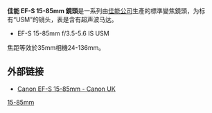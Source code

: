 {{unreferenced|time=2018-11-29T12:20:46+00:00}}
{{Infobox photographic lens
| name         = EF-S 15-85mm {{f/}}3.5-5.6 IS USM
| image        = Canon_EF-S_15-85mm_on_Canon_EOS_500d.jpg
| maker        = [[佳能|佳能]]
| feat-is      = y
| feat-usm     = y
| feat-sbf     = y
| feat-macro   = n
| feat-special = 
| type         = z
| application  = Standard
| flength      = 15-85mm
| flength-eq   = 24-136mm
| fov          = 1.6
| aperture     = {{f/}}3.5–5.6 / {{f/}}22-38
| groups       = 12
| elements     = 17
| diaphragm    = 7
| close-dist   = 0.35 m (1.15 ft)
| max-mag      = 0.21 @ 85 mm
| weight       = 575 g
| max-diameter = 81.6 mm (3.2 in)
| max-length   = 87.5 mm (3.4 in)
| filter       = 72 mm
| hood         = EW-78E
| lens cap     = E-72U
| case         = LP1116 Soft Case
| av-horiz     = 74º 10' - 15º 25'
| av-vert      = 53º 30'- 10º 25'
| av-diag      = 84° 30' - 18° 25'
| start        = 2009
| msrp         = $799.99
| category     = Canon EF-S lenses
}}
'''佳能 EF-S 15-85mm 鏡頭'''是一系列由[[佳能公司|佳能公司]]生產的標準變焦鏡頭，为标有“USM”的镜头，表是含有超声波马达。
*EF-S 15-85mm f/3.5-5.6 IS USM

焦距等效於35mm相機24-136mm。

== 外部链接 ==
*[http://www.canon.co.uk/For_Home/Product_Finder/Cameras/EF_Lenses/Zoom_Lenses/EF-S_1585mm_f3556_IS_USM/index.asp Canon EF-S 15-85mm - Canon UK] {{Wayback|url=http://www.canon.co.uk/For_Home/Product_Finder/Cameras/EF_Lenses/Zoom_Lenses/EF-S_1585mm_f3556_IS_USM/index.asp |date=20100123115151 }}

{{Canon EF lenses}}

[[Category:佳能EF-S接環鏡頭|15-85mm]]